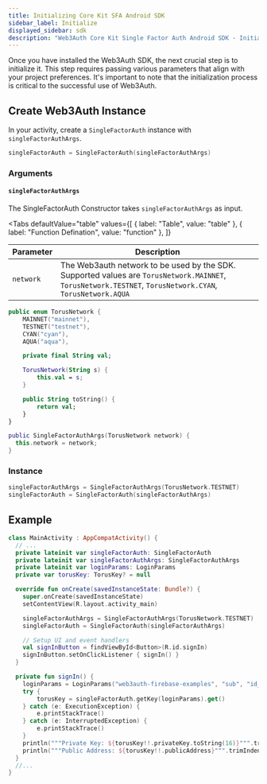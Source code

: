 ```yaml
---
title: Initializing Core Kit SFA Android SDK
sidebar_label: Initialize
displayed_sidebar: sdk
description: "Web3Auth Core Kit Single Factor Auth Android SDK - Initialize | Documentation - Web3Auth"
---
```



Once you have installed the Web3Auth SDK, the next crucial step is to initialize it. This step requires passing various parameters that align with
your project preferences. It's important to note that the initialization process is critical to the successful use of Web3Auth.

## Create Web3Auth Instance

In your activity, create a `SingleFactorAuth` instance with `singleFactorAuthArgs`.

```kotlin
singleFactorAuth = SingleFactorAuth(singleFactorAuthArgs)
```

### Arguments

#### `singleFactorAuthArgs`

The SingleFactorAuth Constructor takes `singleFactorAuthArgs` as input.

<Tabs
  defaultValue="table"
  values={[
    { label: "Table", value: "table" },
    { label: "Function Defination", value: "function" },
  ]}
>

<TabItem value="table">

| Parameter | Description                                                                                                                                               |
| --------- | --------------------------------------------------------------------------------------------------------------------------------------------------------- |
| `network` | The Web3auth network to be used by the SDK. Supported values are `TorusNetwork.MAINNET`, `TorusNetwork.TESTNET`, `TorusNetwork.CYAN`, `TorusNetwork.AQUA` |

</TabItem>

<TabItem value="function">

```kotlin
public enum TorusNetwork {
    MAINNET("mainnet"),
    TESTNET("testnet"),
    CYAN("cyan"),
    AQUA("aqua"),

    private final String val;

    TorusNetwork(String s) {
        this.val = s;
    }

    public String toString() {
        return val;
    }
}

public SingleFactorAuthArgs(TorusNetwork network) {
  this.network = network;
}
```

</TabItem>

</Tabs>

### Instance

```kotlin
singleFactorAuthArgs = SingleFactorAuthArgs(TorusNetwork.TESTNET)
singleFactorAuth = SingleFactorAuth(singleFactorAuthArgs)
```

## Example

```kotlin
class MainActivity : AppCompatActivity() {
  // ...
  private lateinit var singleFactorAuth: SingleFactorAuth
  private lateinit var singleFactorAuthArgs: SingleFactorAuthArgs
  private lateinit var loginParams: LoginParams
  private var torusKey: TorusKey? = null

  override fun onCreate(savedInstanceState: Bundle?) {
    super.onCreate(savedInstanceState)
    setContentView(R.layout.activity_main)

    singleFactorAuthArgs = SingleFactorAuthArgs(TorusNetwork.TESTNET)
    singleFactorAuth = SingleFactorAuth(singleFactorAuthArgs)

    // Setup UI and event handlers
    val signInButton = findViewById<Button>(R.id.signIn)
    signInButton.setOnClickListener { signIn() }
  }

  private fun signIn() {
    loginParams = LoginParams("web3auth-firebase-examples", "sub", "id_token")
    try {
        torusKey = singleFactorAuth.getKey(loginParams).get()
    } catch (e: ExecutionException) {
        e.printStackTrace()
    } catch (e: InterruptedException) {
        e.printStackTrace()
    }
    println("""Private Key: ${torusKey!!.privateKey.toString(16)}""".trimIndent())
    println("""Public Address: ${torusKey!!.publicAddress}""".trimIndent())
  }
  //...
}
```
